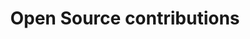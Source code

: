 ---
title: Open Source contributions
description: In my freetime I like to make contributions to open source projects
location: At home
cover: ./oss.svg
---